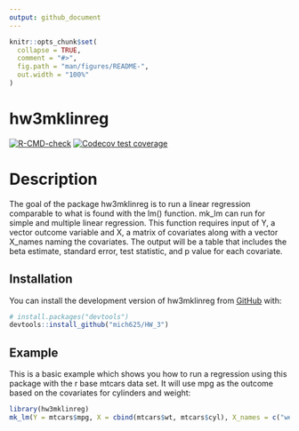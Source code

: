 ```yaml
---
output: github_document 
---
```


<!-- README.md is generated from README.Rmd. Please edit that file -->


```r
knitr::opts_chunk$set(
  collapse = TRUE,
  comment = "#>",
  fig.path = "man/figures/README-",
  out.width = "100%"
)
```

# hw3mklinreg  

<!-- badges: start -->
[![R-CMD-check](https://github.com/mich625/HW_4/actions/workflows/R-CMD-check.yaml/badge.svg)](https://github.com/mich625/HW_4/actions/workflows/R-CMD-check.yaml)
[![Codecov test coverage](https://codecov.io/gh/mich625/HW_4/branch/main/graph/badge.svg)](https://app.codecov.io/gh/mich625/HW_4?branch=main)
<!-- badges: end -->

# Description  
The goal of the package hw3mklinreg is to run a linear regression comparable to what is found with the lm() function.  mk_lm can run for simple and multiple linear regression. This function requires input of Y, a vector outcome variable and X, a matrix of covariates along with a vector X_names naming the covariates. The output will be a table that includes the beta estimate, standard error, test statistic, and p value for each covariate.

## Installation

You can install the development version of hw3mklinreg from [GitHub](https://github.com/) with:

``` r
# install.packages("devtools")
devtools::install_github("mich625/HW_3")
```

## Example

This is a basic example which shows you how to run a regression using this package with the r base mtcars data set. It will use mpg as the outcome based on the covariates for cylinders and weight:

```r
library(hw3mklinreg)
mk_lm(Y = mtcars$mpg, X = cbind(mtcars$wt, mtcars$cyl), X_names = c("weight", "cylinders"))
```
